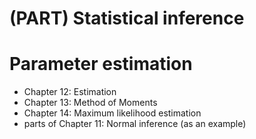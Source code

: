 # (PART) Statistical inference {-}

# Parameter estimation

- Chapter 12: Estimation 
- Chapter 13: Method of Moments
- Chapter 14: Maximum likelihood estimation
- parts of Chapter 11: Normal inference (as an example)
